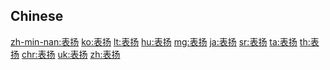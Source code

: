 {{also|表揚}}
==Chinese==
{{zh-see|表揚}}

[[zh-min-nan:表扬]]
[[ko:表扬]]
[[lt:表扬]]
[[hu:表扬]]
[[mg:表扬]]
[[ja:表扬]]
[[sr:表扬]]
[[ta:表扬]]
[[th:表扬]]
[[chr:表扬]]
[[uk:表扬]]
[[zh:表扬]]